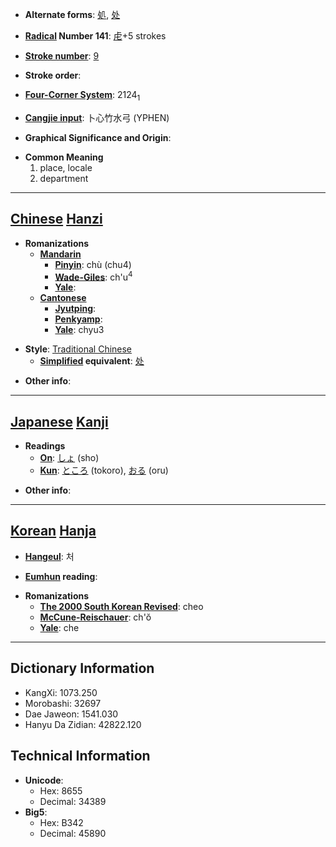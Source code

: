* '''Alternate forms''': [[処]], [[处]]

* '''[[Wiktionary:Chinese radical index| Radical]] Number 141''': [[Wiktionary:Chinese radical index 虍|虍]]+5 strokes

* '''[[Wiktionary:Chinese total strokes index|Stroke number]]''': [[Wiktionary:Chinese total strokes index 9|9]]

* '''Stroke order''': 

* '''[[Wiktionary:Chinese four corner index|Four-Corner System]]''': 2124<sub>1</sub>

* '''[[Wiktionary:Chinese Cangjie index|Cangjie input]]''': 卜心竹水弓 (YPHEN)

* '''Graphical Significance and Origin''': 

* '''Common Meaning'''
*#place, locale
*# department


----

== [[Chinese]] [[Hanzi]] ==

* '''Romanizations'''
** '''[[Mandarin]]'''
*** '''[[Pinyin]]''': chù (chu4)
*** '''[[Wade-Giles]]''': ch'u<sup>4</sup>
*** '''[[Yale]]''': 
** '''[[Cantonese]]'''
*** '''[[Jyutping]]''':
*** '''[[Penkyamp]]''': 
*** '''[[Yale]]''': chyu3

* '''Style''': [[Traditional Chinese]] 
** '''[[Simplified Chinese|Simplified]] equivalent''': [[处]]

* '''Other info''': 

----

== [[Japanese]] [[Kanji]] ==

* '''Readings'''
** '''[[On]]''': [[しょ]] (sho)
** '''[[Kun]]''': [[ところ]] (tokoro), [[おる]] (oru)

* '''Other info''':  

----

== [[Korean]] [[Hanja]] ==

* '''[[Hangeul]]''': 처

* '''[[Eumhun]] reading''': 

* '''Romanizations'''
** '''[[The 2000 South Korean Revised Romanization|The 2000 South Korean Revised]]''': cheo
** '''[[McCune-Reischauer]]''': ch'ŏ
** '''[[Yale]]''': che

----

== Dictionary Information ==

* KangXi: 1073.250
* Morobashi: 32697
* Dae Jaweon: 1541.030
* Hanyu Da Zidian: 42822.120

== Technical Information ==

* '''Unicode''':
** Hex: 8655
** Decimal: 34389
* '''Big5''':
** Hex: B342
** Decimal: 45890